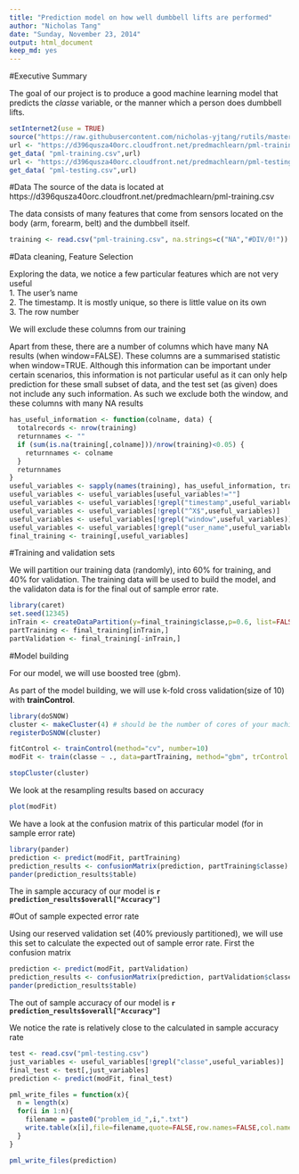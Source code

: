 ```yaml
---
title: "Prediction model on how well dumbbell lifts are performed"
author: "Nicholas Tang"
date: "Sunday, November 23, 2014"
output: html_document
keep_md: yes
---
```


#Executive Summary

The goal of our project is to produce a good machine learning model that predicts the *classe* variable, or the manner which a person does dumbbell lifts.

```r
setInternet2(use = TRUE)
source("https://raw.githubusercontent.com/nicholas-yjtang/rutils/master/get_data.R")
url <- "https://d396qusza40orc.cloudfront.net/predmachlearn/pml-training.csv"
get_data( "pml-training.csv",url)
url <- "https://d396qusza40orc.cloudfront.net/predmachlearn/pml-testing.csv"
get_data( "pml-testing.csv",url)
```

#Data
The source of the data is located at https://d396qusza40orc.cloudfront.net/predmachlearn/pml-training.csv  

The data consists of many features that come from sensors located on the body (arm, forearm, belt) and the dumbbell itself.  

```r
training <- read.csv("pml-training.csv", na.strings=c("NA","#DIV/0!"))
```

#Data cleaning, Feature Selection

Exploring the data, we notice a few particular features which are not very useful  
1. The user's name  
2. The timestamp. It is mostly unique, so there is little value on its own  
3. The row number  

We will exclude these columns from our training

Apart from these, there are a number of columns which have many NA results (when window=FALSE). These columns are a summarised statistic when window=TRUE. Although this information can be important under certain scenarios, this information is not particular useful as it can only help prediction for these small subset of data, and the test set (as given) does not include any such information. As such we exclude both the window, and these columns with many NA results

```r
has_useful_information <- function(colname, data) {
  totalrecords <- nrow(training)
  returnnames <- ""
  if (sum(is.na(training[,colname]))/nrow(training)<0.05) {
    returnnames <- colname
  }
  returnnames
}
useful_variables <- sapply(names(training), has_useful_information, training)
useful_variables <- useful_variables[useful_variables!=""]
useful_variables <- useful_variables[!grepl("timestamp",useful_variables)]
useful_variables <- useful_variables[!grepl("^X$",useful_variables)]
useful_variables <- useful_variables[!grepl("window",useful_variables)]
useful_variables <- useful_variables[!grepl("user_name",useful_variables)]
final_training <- training[,useful_variables]

```

#Training and validation sets

We will partition our training data (randomly), into 60% for training, and 40% for validation. The training data will be used to build the model, and the validaton data is for the final out of sample error rate.  

```r
library(caret)
set.seed(12345)
inTrain <- createDataPartition(y=final_training$classe,p=0.6, list=FALSE)
partTraining <- final_training[inTrain,]
partValidation <- final_training[-inTrain,]
```

#Model building

For our model, we will use boosted tree (gbm).  

As part of the model building, we will use k-fold cross validation(size of 10) with **trainControl**.  

```r
library(doSNOW)
cluster <- makeCluster(4) # should be the number of cores of your machine
registerDoSNOW(cluster)

```

```r
fitControl <- trainControl(method="cv", number=10)
modFit <- train(classe ~ ., data=partTraining, method="gbm", trControl = fitControl, verbose=FALSE)

```

```r
stopCluster(cluster)
```

We look at the resampling results based on accuracy

```r
plot(modFit)
```

We have a look at the confusion matrix of this particular model (for in sample error rate)

```r
library(pander)
prediction <- predict(modFit, partTraining)
prediction_results <- confusionMatrix(prediction, partTraining$classe)
pander(prediction_results$table)
```

The in sample accuracy of our model is **`r prediction_results$overall["Accuracy"]`**

#Out of sample expected error rate

Using our reserved validation set (40% previously partitioned), we will use this set to calculate the expected out of sample error rate. First the confusion matrix

```r
prediction <- predict(modFit, partValidation)
prediction_results <- confusionMatrix(prediction, partValidation$classe)
pander(prediction_results$table)
```

The out of sample accuracy of our model is **`r prediction_results$overall["Accuracy"]`**

We notice the rate is relatively close to the calculated in sample accuracy rate

```r
test <- read.csv("pml-testing.csv")
just_variables <- useful_variables[!grepl("classe",useful_variables)]
final_test <- test[,just_variables]
prediction <- predict(modFit, final_test)

pml_write_files = function(x){
  n = length(x)
  for(i in 1:n){
    filename = paste0("problem_id_",i,".txt")
    write.table(x[i],file=filename,quote=FALSE,row.names=FALSE,col.names=FALSE)
  }
}

pml_write_files(prediction)

```